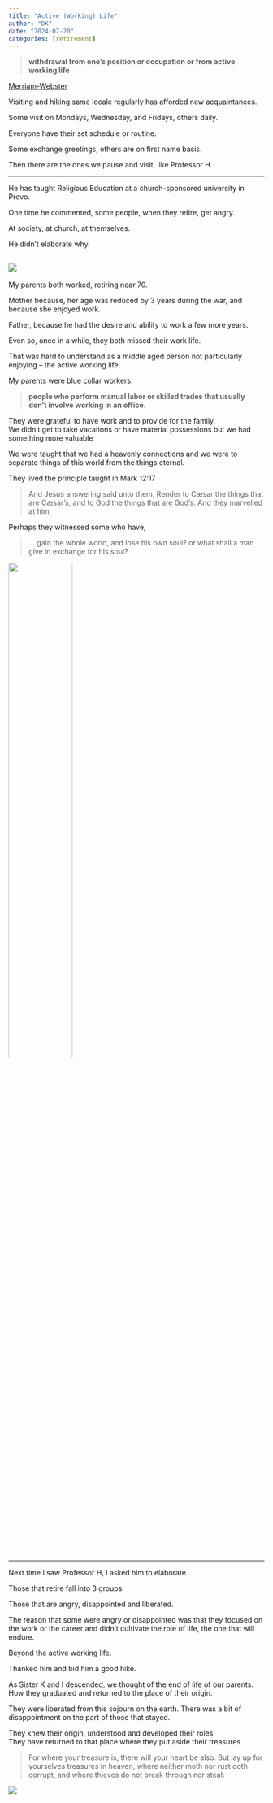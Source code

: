```yaml
---
title: "Active (Working) Life"
author: "DK"
date: "2024-07-20"
categories: [retirement]
---
```


> **withdrawal from one's position or occupation or from active working life**

[Merriam-Webster](https://www.merriam-webster.com/dictionary/retirement#:~:text=%3A%20withdrawal%20from%20one's%20position%20or%20occupation%20or%20from%20active%20working%20life)

Visiting and hiking same locale regularly has afforded new acquaintances.

Some visit on Mondays, Wednesday, and Fridays, others daily.

Everyone have their set schedule or routine.

Some exchange greetings, others are on first name basis.

Then there are the ones we pause and visit, like Professor H.

---

He has taught Religious Education at a church-sponsored university in Provo.

One time he commented, some people, when they retire, get angry.

At society, at church, at themselves.

He didn't elaborate why.

![](m4.jpg)
---

My parents both worked, retiring near 70.

Mother because, her age was reduced by 3 years during the war, and because she enjoyed work.

Father, because he had the desire and ability to work a few more years.

Even so, once in a while, they both missed their work life.

That was hard to understand as a middle aged person not particularly enjoying – the active working life.

My parents were blue collar workers.

>**people who perform manual labor or skilled trades that usually don't involve working in an office**.

They were grateful to have work and to provide for the family.  
We didn't get to take vacations or have material possessions but we had something more valuable

We were taught that we had a heavenly connections and we were to separate things of this world from the things eternal.

They lived the principle taught in Mark 12:17

> And Jesus answering said unto them, Render to Cæsar the things that are Cæsar’s, and to God the things that are God’s. And they marvelled at him.

Perhaps they witnessed some who have,

> ... gain the whole world, and lose his own soul? or what shall a man give in exchange for his soul?

![](m1.jpg){width=50%}

---

Next time I saw Professor H, I asked him to elaborate.

Those that retire fall into 3 groups.

Those that are angry, disappointed and liberated.

The reason that some were angry or disappointed was that they focused on the work or the career and didn't cultivate the role of life, the one that will endure.

Beyond the active working life.

Thanked him and bid him a good hike.

As Sister K and I descended, we thought of the end of life of our parents.
How they graduated and returned to the place of their origin.

They were liberated from this sojourn on the earth.
There was a bit of disappointment on the part of those that stayed.

They knew their origin, understood and developed their roles.  
They have returned to that place where they put aside their treasures.

>For where your treasure is, there will your heart be also.
>But lay up for yourselves treasures in heaven, where neither moth nor rust doth corrupt, and where thieves do not break through nor steal:

![](m3.jpg)